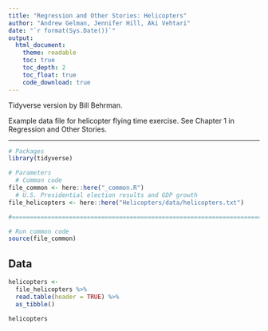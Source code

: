 ```yaml
---
title: "Regression and Other Stories: Helicopters"
author: "Andrew Gelman, Jennifer Hill, Aki Vehtari"
date: "`r format(Sys.Date())`"
output:
  html_document:
    theme: readable
    toc: true
    toc_depth: 2
    toc_float: true
    code_download: true
---
```

Tidyverse version by Bill Behrman.

Example data file for helicopter flying time exercise. See Chapter
1 in Regression and Other Stories.

-------------

```r
# Packages
library(tidyverse)

# Parameters
  # Common code
file_common <- here::here("_common.R")
  # U.S. Presidential election results and GDP growth
file_helicopters <- here::here("Helicopters/data/helicopters.txt")

#===============================================================================

# Run common code
source(file_common)
```

## Data

```r
helicopters <- 
  file_helicopters %>% 
  read.table(header = TRUE) %>% 
  as_tibble()

helicopters
```
